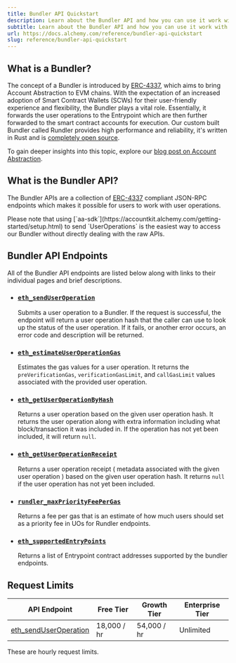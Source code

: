 ```yaml
---
title: Bundler API Quickstart
description: Learn about the Bundler API and how you can use it work with user operations.
subtitle: Learn about the Bundler API and how you can use it work with user operations.
url: https://docs.alchemy.com/reference/bundler-api-quickstart
slug: reference/bundler-api-quickstart
---
```


## What is a Bundler?

The concept of a Bundler is introduced by [ERC-4337](https://eips.ethereum.org/EIPS/eip-4337), which aims to bring Account Abstraction to EVM chains. With the expectation of an increased adoption of Smart Contract Wallets (SCWs) for their user-friendly experience and flexibility, the Bundler plays a vital role. Essentially, it forwards the user operations to the Entrypoint which are then further forwarded to the smart contract accounts for execution. Our custom built Bundler called Rundler provides high performance and reliability, it's written in Rust and is [completely open source](https://github.com/alchemyplatform/rundler).

To gain deeper insights into this topic, explore our [blog post on Account Abstraction](https://www.alchemy.com//blog/account-abstraction).

## What is the Bundler API?

The Bundler APIs are a collection of [ERC-4337](https://eips.ethereum.org/EIPS/eip-4337#rpc-methods-eth-namespace) compliant JSON-RPC endpoints which makes it possible for users to work with user operations.

<Info>
  Please note that using
  [`aa-sdk`](https://accountkit.alchemy.com/getting-started/setup.html) to send
  `UserOperations` is the easiest way to access our Bundler without directly
  dealing with the raw APIs.
</Info>

## Bundler API Endpoints

All of the Bundler API endpoints are listed below along with links to their individual pages and brief descriptions.

- ### [`eth_sendUserOperation`](/docs/node/bundler-api/bundler-api-endpoints/eth-send-user-operation)

  Submits a user operation to a Bundler. If the request is successful, the endpoint will return a user operation hash that the caller can use to look up the status of the user operation. If it fails, or another error occurs, an error code and description will be returned.

- ### [`eth_estimateUserOperationGas`](/docs/node/bundler-api/bundler-api-endpoints/eth-estimate-user-operation-gas)

  Estimates the gas values for a user operation. It returns the `preVerificationGas`, `verificationGasLimit`, and `callGasLimit` values associated with the provided user operation.

- ### [`eth_getUserOperationByHash`](/docs/node/bundler-api/bundler-api-endpoints/eth-get-user-operation-by-hash)

  Returns a user operation based on the given user operation hash. It returns the user operation along with extra information including what block/transaction it was included in. If the operation has not yet been included, it will return `null`.

- ### [`eth_getUserOperationReceipt`](/docs/node/bundler-api/bundler-api-endpoints/eth-get-user-operation-receipt)

  Returns a user operation receipt ( metadata associated with the given user operation ) based on the given user operation hash. It returns `null` if the user operation has not yet been included.

- ### [`rundler_maxPriorityFeePerGas`](/docs/node/bundler-api/bundler-api-endpoints/rundler-max-priority-fee-per-gas)

  Returns a fee per gas that is an estimate of how much users should set as a priority fee in UOs for Rundler endpoints.

- ### [`eth_supportedEntryPoints`](/docs/node/bundler-api/bundler-api-endpoints/eth-supported-entry-points)

  Returns a list of Entrypoint contract addresses supported by the bundler endpoints.

## Request Limits

| API Endpoint                                                                                  | Free Tier   | Growth Tier | Enterprise Tier |
| --------------------------------------------------------------------------------------------- | ----------- | ----------- | --------------- |
| [eth_sendUserOperation](/docs/node/bundler-api/bundler-api-endpoints/eth-send-user-operation) | 18,000 / hr | 54,000 / hr | Unlimited       |

<Info>These are hourly request limits.</Info>
